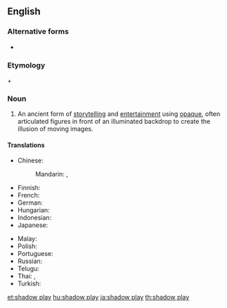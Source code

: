 {{also|shadowplay}}
==English==

===Alternative forms===
* {{l|en|shadowplay}}

===Etymology===
{{m|en|shadow}} + {{m|en|play}}

===Noun===
{{wikipedia}}
{{en-noun}}

# An ancient form of [[storytelling]] and [[entertainment]] using [[opaque]], often articulated figures in front of an illuminated backdrop to create the illusion of moving images.

====Translations====
{{trans-top|form of storytelling using opaque figures in front of an illuminated backdrop}}
* Chinese:
*: Mandarin: {{t+|cmn|皮影戲|sc=Hani}}, {{t+|cmn|皮影戏|tr=píyǐngxì|sc=Hani}}
* Finnish: {{t|fi|varjoteatteri}}
* French: {{t|fr|théâtre d'ombres|m}}
* German: {{t+|de|Schattenspiel|n}}
* Hungarian: {{t+|hu|árnyjáték}}
* Indonesian: {{t+|id|wayang}}
* Japanese: {{t+|ja|影絵|tr=かげえ, kagee|sc=Jpan}}
{{trans-mid}}
* Malay: {{t|ms|wayang kulit}}
* Polish: {{t|pl|teatr cieni|m}}
* Portuguese: {{t|pt|teatro de sombras|m}}
* Russian: {{t|ru|теа́тр тене́й|m}}
* Telugu: {{t|te|తోలుబొమ్మలాట|sc=Telu}}
* Thai: {{t|th|หนังตะลุง|tr=năng dtàloong}}, {{t|th|ตะลุง|tr=dtàloong}}
* Turkish: {{t+|tr|gölge oyunu}}
{{trans-bottom}}

[[et:shadow play]]
[[hu:shadow play]]
[[ja:shadow play]]
[[th:shadow play]]